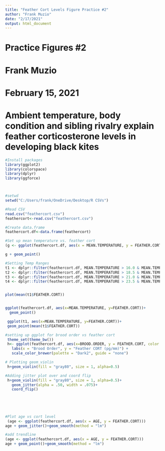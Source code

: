 ```yaml
---
title: "Feather Cort Levels Figure Practice #2"
author: "Frank Muzio"
date: "2/17/2021"
output: html_document
---
```


# Practice Figures #2
# Frank Muzio
# February 15, 2021
# Ambient temperature, body condition and sibling rivalry explain feather corticosterone levels in developing black kites

```r

#Install packages
library(ggplot2)
library(colorspace)
library(dplyr)
library(ggforce)



#setwd
setwd("C:/Users/frank/OneDrive/Desktop/R CSVs")

#Read CSV
read.csv("feathercort.csv")
feathercort<-read.csv("feathercort.csv")

#Create data.frame
feathercort.df<-data.frame(feathercort)
```
```r
#Set up mean temperature vs. feather cort
(g <- ggplot(feathercort.df, aes(x = MEAN.TEMPERATURE, y = FEATHER.CORT)))

g + geom_point()

#Setting Temp Ranges
t1 <- dplyr::filter(feathercort.df, MEAN.TEMPERATURE > 16.0 & MEAN.TEMPERATURE < 18.5)
t2 <- dplyr::filter(feathercort.df, MEAN.TEMPERATURE > 18.5 & MEAN.TEMPERATURE < 21.0)
t3 <- dplyr::filter(feathercort.df, MEAN.TEMPERATURE > 21.0 & MEAN.TEMPERATURE < 23.5)
t4 <- dplyr::filter(feathercort.df, MEAN.TEMPERATURE > 23.5 & MEAN.TEMPERATURE < 27.0)


plot(mean(t1$FEATHER.CORT))


ggplot(feathercort.df, aes(x=MEAN.TEMPERATURE, y=FEATHER.CORT))+
  geom_point()

 ggplot(t1, aes(x=MEAN.TEMPERATURE, y=FEATHER.CORT))+
 geom_point(mean(t1$FEATHER.CORT))
```

```r
#setting up ggplot for brood order vs feather cort
 theme_set(theme_bw())
 h<- ggplot(feathercort.df, aes(x=BROOD.ORDER, y = FEATHER.CORT, color = BROOD.ORDER))+
   labs(x = "Brood Order", y = "Feather CORT (pg/mm)") +
   scale_color_brewer(palette = "Dark2", guide = "none")
```
```r
# Plotting geom_violin
 h+geom_violin(fill = "gray80", size = 1, alpha=0.5)

#Adding jitter plot over and coord flip 
 h+geom_violin(fill = "gray80", size = 1, alpha=0.5)+
   geom_jitter(alpha = .50, width = .075)+
   coord_flip()
 
 
 

 
#Plot age vs cort level
 (age <- ggplot(feathercort.df, aes(x = AGE, y = FEATHER.CORT)))
age + geom_jitter()+geom_smooth(method = "lm")

#add trendline
(age <- ggplot(feathercort.df, aes(x = AGE, y = FEATHER.CORT)))
age + geom_point()+geom_smooth(method = "lm")

```